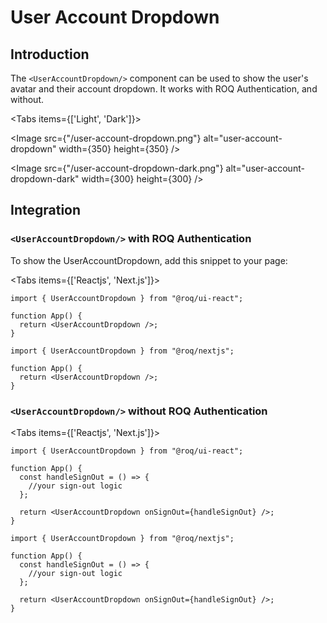 
# User Account Dropdown

## Introduction

The `<UserAccountDropdown/>` component can be used to show the user's avatar and their account dropdown.
It works with ROQ Authentication, and without.

<Tabs items={['Light', 'Dark']}><Tab>

<Image
  src={"/user-account-dropdown.png"}
  alt="user-account-dropdown"
  width={350}
  height={350}
/>

</Tab><Tab>

<Image
  src={"/user-account-dropdown-dark.png"}
  alt="user-account-dropdown-dark"
  width={300}
  height={300}
/>

</Tab></Tabs>

## Integration

<DoBasicSetup />

### `<UserAccountDropdown/>` with ROQ Authentication

To show the UserAccountDropdown, add this snippet to your page:

<Tabs items={['Reactjs', 'Next.js']}><Tab>

```tsx
import { UserAccountDropdown } from "@roq/ui-react";

function App() {
  return <UserAccountDropdown />;
}
```

</Tab>
<Tab>

```tsx
import { UserAccountDropdown } from "@roq/nextjs";

function App() {
  return <UserAccountDropdown />;
}
```

</Tab>
</Tabs>

### `<UserAccountDropdown/>` without ROQ Authentication

<Tabs items={['Reactjs', 'Next.js']}><Tab>

```tsx
import { UserAccountDropdown } from "@roq/ui-react";

function App() {
  const handleSignOut = () => {
    //your sign-out logic
  };

  return <UserAccountDropdown onSignOut={handleSignOut} />;
}
```

</Tab>
<Tab>

```tsx
import { UserAccountDropdown } from "@roq/nextjs";

function App() {
  const handleSignOut = () => {
    //your sign-out logic
  };

  return <UserAccountDropdown onSignOut={handleSignOut} />;
}
```

</Tab>
</Tabs>
